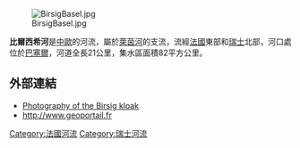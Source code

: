 [[Image:BirsigBasel.jpg|right]]

{{coord|47|33|37|N|7|35|17|E|region:CH-BS_type:river|name=Rhine-Birsig|display=title}}

'''比爾西希河'''是[[中歐|中歐]]的河流，屬於[[萊茵河|萊茵河]]的支流，流經[[法國|法國]]東部和[[瑞士|瑞士]]北部，河口處位於[[巴塞爾|巴塞爾]]，河道全長21公里，集水區面積82平方公里。

==外部連結==
*[http://www.basel.ch/?nav=218&lang=en Photography of the Birsig kloak] {{Wayback|url=http://www.basel.ch/?nav=218&lang=en |date=20050211215752 }}
*http://www.geoportail.fr {{Wayback|url=http://www.geoportail.fr/ |date=20101215171356 }}

{{France-geo-stub}}
{{Switzerland-geo-stub}}
[[Category:法國河流|Category:法國河流]]
[[Category:瑞士河流|Category:瑞士河流]]